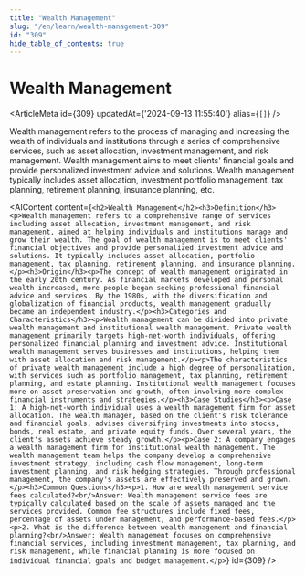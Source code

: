 ```yaml
---
title: "Wealth Management"
slug: "/en/learn/wealth-management-309"
id: "309"
hide_table_of_contents: true
---
```



# Wealth Management

<ArticleMeta id={309} updatedAt={'2024-09-13 11:55:40'} alias={`[]`} />
<div className='border-solid border-b border-t-0 my-4 border-[var(--ifm-color-gray-300)]' />

Wealth management refers to the process of managing and increasing the wealth of individuals and institutions through a series of comprehensive services, such as asset allocation, investment management, and risk management. Wealth management aims to meet clients' financial goals and provide personalized investment advice and solutions. Wealth management typically includes asset allocation, investment portfolio management, tax planning, retirement planning, insurance planning, etc.

<AIContent content={`<h2>Wealth Management</h2><h3>Definition</h3><p>Wealth management refers to a comprehensive range of services including asset allocation, investment management, and risk management, aimed at helping individuals and institutions manage and grow their wealth. The goal of wealth management is to meet clients' financial objectives and provide personalized investment advice and solutions. It typically includes asset allocation, portfolio management, tax planning, retirement planning, and insurance planning.</p><h3>Origin</h3><p>The concept of wealth management originated in the early 20th century. As financial markets developed and personal wealth increased, more people began seeking professional financial advice and services. By the 1980s, with the diversification and globalization of financial products, wealth management gradually became an independent industry.</p><h3>Categories and Characteristics</h3><p>Wealth management can be divided into private wealth management and institutional wealth management. Private wealth management primarily targets high-net-worth individuals, offering personalized financial planning and investment advice. Institutional wealth management serves businesses and institutions, helping them with asset allocation and risk management.</p><p>The characteristics of private wealth management include a high degree of personalization, with services such as portfolio management, tax planning, retirement planning, and estate planning. Institutional wealth management focuses more on asset preservation and growth, often involving more complex financial instruments and strategies.</p><h3>Case Studies</h3><p>Case 1: A high-net-worth individual uses a wealth management firm for asset allocation. The wealth manager, based on the client's risk tolerance and financial goals, advises diversifying investments into stocks, bonds, real estate, and private equity funds. Over several years, the client's assets achieve steady growth.</p><p>Case 2: A company engages a wealth management firm for institutional wealth management. The wealth management team helps the company develop a comprehensive investment strategy, including cash flow management, long-term investment planning, and risk hedging strategies. Through professional management, the company's assets are effectively preserved and grown.</p><h3>Common Questions</h3><p>1. How are wealth management service fees calculated?<br/>Answer: Wealth management service fees are typically calculated based on the scale of assets managed and the services provided. Common fee structures include fixed fees, percentage of assets under management, and performance-based fees.</p><p>2. What is the difference between wealth management and financial planning?<br/>Answer: Wealth management focuses on comprehensive financial services, including investment management, tax planning, and risk management, while financial planning is more focused on individual financial goals and budget management.</p>`} id={309} />
